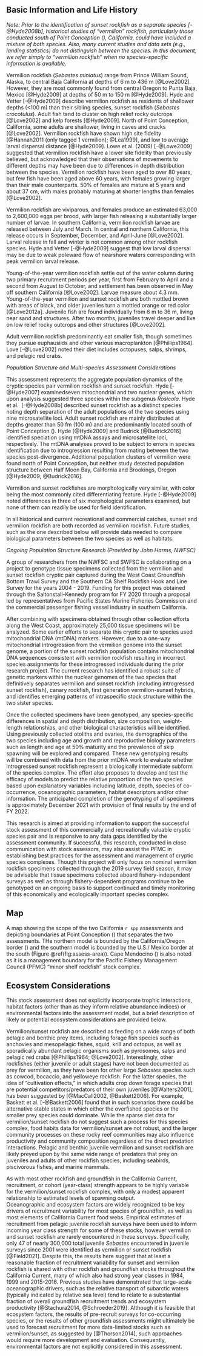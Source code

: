 ## Basic Information and Life History
*Note: Prior to the identification of sunset rockfish as a separate species [-@Hyde2008b], historical studies of “vermilion” rockfish, particularly those conducted south of Point Conception (\PtC), California, could have included a mixture of both species. Also, many current studies and data sets (e.g., landing statistics) do not distinguish between the species. In this document, we refer simply to “vermilion rockfish” when no species-specific information is available.*



Vermilion rockfish (*Sebastes miniatus*) range from Prince William Sound, Alaska, to central Baja California at 
depths of 6 m to 436 m [@Love2002]. However, they are most commonly found from central Oregon
to Punta Baja, Mexico [@Hyde2009] at depths of 50 m to 150 m [@Hyde2009].  Hyde and Vetter 
[-@Hyde2009] describe vermilion rockfish as residents of shallower depths (<100 m) than their sibling species,
sunset rockfish (*Sebastes crocotulus*). Adult fish tend to cluster on high relief rocky outcrops [@Love2002] 
and kelp forests [@Hyde2009]. North of Point Conception, California, some adults are shallower, 
living in caves and cracks [@Love2002]. Vermilion rockfish have shown high site fidelity 
[@Hannah2011 (only tagged 1 vermilion); @Lea1999], and low to average larval dispersal 
distance [@Hyde2009]. Lowe et al. (2009) [-@Lowe2009] suggested that vermilion rockfish 
have a lower site fidelity than previously believed, but acknowledged that their
observations of movements to different depths may have been due to differences in depth distribution between the species. 
Vermilion rockfish have been aged to over 80 years, but few fish have been aged above 60 years, with females growing larger than their male counterparts. 50% of females are mature at 5 years and about 
37 cm, with males probably maturing at shorter lengths than females [@Love2002].

Vermilion rockfish are viviparous, and females produce an estimated 63,000 to 2,600,000 eggs per brood, with larger fish releasing a substantially larger number of larvae. 
In southern California, vermilion rockfish larvae are released between July and March. 
In central and northern California, this release occurs in September, December, and 
April-June [@Love2002].  Larval release in fall and winter is not common among other 
rockfish species. Hyde and Vetter [-@Hyde2009] suggest that low larval dispersal may 
be due to weak poleward flow of nearshore waters corresponding with peak vermilion larval release. 

Young-of-the-year vermilion rockfish settle out of the water column during two primary recruitment 
periods per year, first from February to April and a second from August to October, 
and settlement has been observed in May off southern California [@Love2002]. Larvae 
measure about 4.3 mm. Young-of-the-year vermilion and sunset rockfish are both mottled 
brown with areas of black, and older juveniles turn a mottled orange or red color [@Love2012a]. 
Juvenile fish are found individually from 6 m to 36 m, living near sand and structures. 
After two months, juveniles travel deeper and live on low relief rocky outcrops and 
other structures [@Love2002].

Adult vermilion rockfish predominantly eat smaller fish, though sometimes they pursue 
euphausiids and other various macroplankton [@Phillips1964]. Love [-@Love2002] noted 
their diet includes octopuses, salps, shrimps, and pelagic red crabs. 


*Population Structure and Multi-species Assessment Considerations*

This assessment represents the aggregate population dynamics of the cryptic species pair vermilion rockfish 
and sunset rockfish.
Hyde [-@Hyde2007] examinedseven mitochondrial and two nuclear genes, which upon analysis suggested 
three species within the subgenus *Rosicola*. Hyde et al. 
[-@Hyde2008b] described sunset rockfish as a distinct species noting depth separation 
of the adult populations of the two species using nine microsatellite loci. 
Adult sunset rockfish are mainly distributed at depths 
greater than 50 fm (100 m) and are predominantly located south of Point Conception (\PtC). 
Hyde [@Hyde2009] and Budrick [@Budrick2016]  identified speciation using mtDNA assays and microsatellite loci, 
respectively.  The mtDNA analyses proved to be subject to errors in species identification due to introgression resulting from mating between the two species post-divergence.
Additional population clusters of vermilion were found north of Point Conception, but neither 
study detected population structure between Half Moon Bay, California and Brookings, 
Oregon [@Hyde2009; @Budrick2016].

Vermilion and sunset rockfishes are morphologically very similar, with color being 
the most commonly 
cited differentiating feature. Hyde [-@Hyde2009] noted differences in three of six morphological 
parameters examined, but none of them can readily be used for field identification.

In all historical and current recreational and commercial catches, sunset and 
vermilion rockfish are both recorded as vermilion rockfish.  Future studies, 
such as the one described below will provide data needed to compare biological 
parameters between the two species as well as habitats.

_Ongoing Population Structure Research (Provided by John Harms, NWFSC)_

A group of researchers from the NWFSC and SWFSC is collaborating on a project to 
genotype tissue specimens collected from the vermilion and sunset rockfish cryptic 
pair captured during the West Coast Groundfish Bottom Trawl Survey and the Southern 
CA Shelf Rockfish Hook and Line Survey for the years 2004 - 2019.  Funding for this 
project was obtained through the Saltonstall-Kennedy program for FY 2020 through a 
proposal led by representatives from Pacific States Marine Fisheries Commission and 
the commercial passenger fishing vessel industry in southern California.  

After combining with specimens obtained through other collection efforts along 
the West Coast, approximately 25,000 tissue specimens will be analyzed.  Some 
earlier efforts to separate this cryptic pair to species used mitochondrial DNA 
(mtDNA) markers.  However, due to a one-way mitochondrial introgression from 
the vermilion genome into the sunset genome, a portion of the sunset rockfish 
population contains mitochondrial DNA sequences consistent with vermilion rockfish 
resulting in incorrect species assignments for these introgressed individuals 
during the prior research project.  The current research has identified a robust 
suite of genetic markers within the nuclear genomes of the two species that 
definitively separates vermilion and sunset rockfish (including  introgressed 
sunset rockfish), canary rockfish, first generation vermilion-sunset hybrids, 
and identifies emerging patterns of intraspecific stock structure within the 
two sister species.

Once the collected specimens have been genotyped, any species-specific differences 
in spatial and depth distribution, size composition, weight-length relationships, 
and other biological characteristics will be identified.  Using previously 
collected otoliths and ovaries, the demographics of the two species including 
age and growth and reproductive biology parameters such as length and age at 
50% maturity and the prevalence of skip spawning will be explored and compared. 
These new genotyping results will be combined with data from the prior mtDNA 
work to  evaluate whether introgressed sunset rockfish represent a biologically
intermediate subform of the species complex.  The effort also proposes to develop 
and test the efficacy of models to predict the relative proportion of the two 
species based upon explanatory variables including latitude, depth, species of 
co-occurrence, oceanographic parameters, habitat descriptors and/or other 
information.  The anticipated completion of the genotyping of all specimens 
is approximately December 2021 with provision of final results by the end of FY 2022.

This research is aimed at providing information to support the successful stock
assessment of this commercially and recreationally valuable cryptic species pair 
and is responsive to any data gaps identified by the assessment community.  If 
successful, this research, conducted in close communication with stock assessors, 
may also assist the PFMC in establishing best practices for the assessment and 
management of cryptic species complexes.  Though this project will only focus 
on nominal vermilion rockfish specimens collected through the 2019 survey 
field season, it may be advisable that tissue specimens collected aboard 
fishery-independent surveys as well as through fishery-dependent programs 
continue to be genotyped on an ongoing basis to support continued and timely 
monitoring of this economically and ecologically important species complex.


## Map
A map showing the scope of the two California `r spp` assessments and depicting boundaries 
at Point Conception (\PtC) that separates the two assessments. THe northern 
model is bounded by the California/Oregon border (\CAOR) and the southern model is 
bounded by the U.S./ Mexico border at the south (Figure \@ref(fig:assess-area)). 
Cape Mendocino (\CapeM) is also noted as it is a management boundary for the 
Pacific Fishery Management Council (PFMC) "minor shelf rockfish" stock complex.


## Ecosystem Considerations

This stock assessment does not explicitly incorporate trophic interactions, 
habitat factors (other than as they inform relative abundance indices) or environmental 
factors into the assessment model, but a brief description of likely or potential 
ecosystem considerations are provided below. 

Vermilion/sunset rockfish are described as feeding on a wide range of both
pelagic and benthic prey items, including forage fish species such as anchovies 
and mesopelagic fishes, squid, krill and octopus, as well as sporadically abundant
pelagic organisms such as pyrosomes, salps and pelagic red crabs 
[@Phillips1964; @Love2002].  Interestingly, other rockfishes (either juvenile or 
adult stages) have not been 
documented as prey for vermilion, as they have been for other large *Sebastes* 
species such as cowcod, bocaccio, and yelloweye rockfish.  For the latter species, 
the idea of “cultivation effects,” in which adults crop down forage species that 
are potential competitors/predators of their own juveniles [@Walters2001], 
has been suggested by [@MacCall2002, @Baskett2006]. For example, Baskett et al. [-@Baskett2006] 
found that in such scenarios there could be alternative stable states in which 
either the overfished species or the smaller prey species could dominate.  While 
the sparse diet data for vermilion/sunset rockfish do not suggest such a process 
for this species complex, food habits data for vermilion/sunset are not robust, 
and the larger community processes on these rocky reef communities may also influence 
productivity and community composition regardless of the direct predation interactions. 
Pelagic and benthic juvenile vermilion and sunset rockfish are likely preyed upon by 
the same wide range of predators that prey on juveniles and adults of other rockfish 
species, including seabirds, piscivorous fishes, and marine mammals.  

As with most other rockfish and groundfish in the California Current, recruitment, 
or cohort (year-class) strength appears to be highly variable for the vermilion/sunset 
rockfish complex, with only a modest apparent relationship to estimated levels of spawning output.  
Oceanographic and ecosystem factors are widely recognized to be key drivers of
recruitment variability for most species of groundfish, as well as most elements
of California Current food webs.  Empirical estimates of recruitment from pelagic 
juvenile rockfish surveys have been used to inform incoming year class strength for 
some of these stocks, however vermilion and sunset rockfish are rarely encountered 
in these surveys.  Specifically, only 47 of nearly 300,000 total juvenile *Sebastes* 
encountered in juvenile surveys since 2001 were identified as vermilion or sunset 
rockfish [@Field2021].  Despite this, the results here suggest that at least a
reasonable fraction of recruitment variability for sunset and vermilion rockfish 
is shared with other rockfish and groundfish stocks throughout the California Current, 
many of which also had strong year classes in 1984, 1999 and 2015-2016.  Previous studies 
have demonstrated that large-scale oceanographic drivers, such as the relative transport 
of subarctic waters (typically indicated by relative sea level) tend to relate to a 
substantial fraction of overall groundfish recruitment trends and ecosystem 
productivity [@Stachura2014, @Schroeder2019].  Although it is feasible that 
ecosystem factors, the results of pre-recruit surveys for co-occurring species, 
or the results of other groundfish assessments might ultimately be used to 
forecast recruitment for more data-limited stocks such as vermilion/sunset,
as suggested by [@Thorson2014], such approaches would require more 
development and evaluation.  Consequently, environmental factors are not 
explicitly considered in this assessment.
